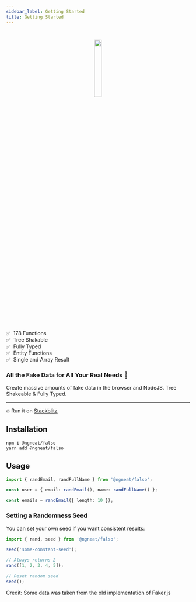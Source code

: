 ```yaml
---
sidebar_label: Getting Started
title: Getting Started
---
```


#

<p align="center">
 <img width="20%" height="20%"  src={require('../static/img/logo.png').default} />
</p>

✅ &nbsp;178 Functions  
✅ &nbsp;Tree Shakable  
✅ &nbsp;Fully Typed  
✅ &nbsp;Entity Functions  
✅ &nbsp;Single and Array Result

 ### All the Fake Data for All Your Real Needs 🙂

Create massive amounts of fake data in the browser and NodeJS. Tree Shakeable & Fully Typed.

<hr />

🔥 Run it on [Stackblitz](https://stackblitz.com/edit/typescript-pjao1u?file=index.ts)

## Installation

```
npm i @ngneat/falso
yarn add @ngneat/falso
```

## Usage

```ts
import { randEmail, randFullName } from '@ngneat/falso';

const user = { email: randEmail(), name: randFullName() };

const emails = randEmail({ length: 10 });
```

### Setting a Randomness Seed

You can set your own seed if you want consistent results:

```ts
import { rand, seed } from '@ngneat/falso';

seed('some-constant-seed');

// Always returns 2
rand([1, 2, 3, 4, 5]);

// Reset random seed
seed();
```

Credit: Some data was taken from the old implementation of Faker.js

